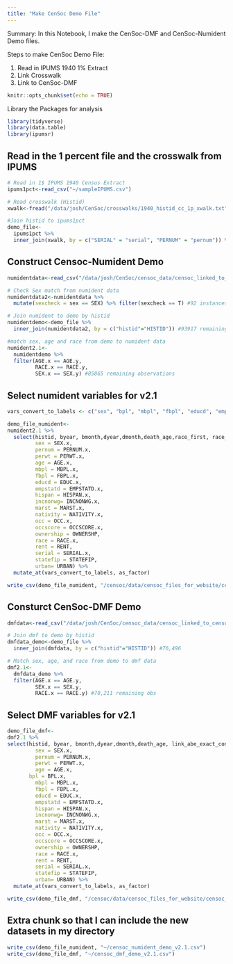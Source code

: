 ```yaml
---
title: "Make CenSoc Demo File"
---
```


Summary: In this Notebook, I make the CenSoc-DMF and CenSoc-Numident Demo files. 

Steps to make CenSoc Demo File:

(1) Read in IPUMS 1940 1% Extract
(2) Link Crosswalk 
(2) Link to CenSoc-DMF 


```r
knitr::opts_chunk$set(echo = TRUE)
```

Library the Packages for analysis 
```r
library(tidyverse)
library(data.table)
library(ipumsr)
```

## Read in the 1 percent file and the crosswalk from IPUMS
```r
# Read in 1$ IPUMS 1940 Census Extract
ipums1pct<-read_csv("~/sampleIPUMS.csv")

# Read crosswalk (Histid)
xwalk<-fread("/data/josh/CenSoc/crosswalks/1940_histid_cc_1p_xwalk.txt")

#Join histid to ipums1pct
demo_file<-
  ipums1pct %>% 
  inner_join(xwalk, by = c("SERIAL" = "serial", "PERNUM" = "pernum")) %>% relocate(histid)
```

## Construct Censoc-Numident Demo
```r
numidentdata<-read_csv("/data/josh/CenSoc/censoc_data/censoc_linked_to_census/v2.1/censoc_numident_v2.1_linked.csv")

# Check Sex match from numident data
numidentdata2<-numidentdata %>%
  mutate(sexcheck = sex == SEX) %>% filter(sexcheck == T) #92 instances of unmatched sex

# Join numident to demo by histid
numidentdemo<-demo_file %>% 
  inner_join(numidentdata2, by = c("histid"="HISTID")) #93917 remaining observations

#match sex, age and race from demo to numident data
numident2.1<-
  numidentdemo %>% 
  filter(AGE.x == AGE.y,
         RACE.x == RACE.y,
         SEX.x == SEX.y) #85865 remaining observations


```

## Select numident variables for v2.1
```r
vars_convert_to_labels <- c("sex", "bpl", "mbpl", "fbpl", "educd", "empstatd", "hispan", "marst", "nativity", "occ", "ownership", "race", "statefip", "urban", "incnonwg")

demo_file_numident<-
numident2.1 %>% 
  select(histid, byear, bmonth,dyear,dmonth,death_age,race_first, race_first_cyear,race_last, bpl, bpl_string, zip_residence, socstate, socstate_string, age_first_application,link_abe_exact_conservative,weight, weight_conservative,
         sex = SEX.x,
         pernum = PERNUM.x,
         perwt = PERWT.x,
         age = AGE.x,
         mbpl = MBPL.x,
         fbpl = FBPL.x,
         educd = EDUC.x,
         empstatd = EMPSTATD.x,
         hispan = HISPAN.x,
         incnonwg= INCNONWG.x,
         marst = MARST.x,
         nativity = NATIVITY.x,
         occ = OCC.x,
         occscore = OCCSCORE.x,
         ownership = OWNERSHP,
         race = RACE.x,
         rent = RENT,
         serial = SERIAL.x,
         statefip = STATEFIP,
         urban= URBAN) %>%
  mutate_at(vars_convert_to_labels, as_factor)

write_csv(demo_file_numident, "/censoc/data/censoc_files_for_website/censoc_numident_demo_v2.1.csv")
```

## Consturct CenSoc-DMF Demo
```r
dmfdata<-read_csv("/data/josh/CenSoc/censoc_data/censoc_linked_to_census/v2.1/censoc_dmf_v2.1_linked.csv")

# Join dmf to demo by histid
dmfdata_demo<-demo_file %>% 
  inner_join(dmfdata, by = c("histid"="HISTID")) #76,496

# Match sex, age, and race from demo to dmf data
dmf2.1<-
  dmfdata_demo %>% 
  filter(AGE.x == AGE.y,
         SEX.x == SEX.y,
         RACE.x == RACE.y) #70,211 remaining obs

```

## Select DMF variables for v2.1
```r
demo_file_dmf<-
dmf2.1 %>% 
select(histid, byear, bmonth,dyear,dmonth,death_age, link_abe_exact_conservative,weight, weight_conservative,
         sex = SEX.x,
         pernum = PERNUM.x,
         perwt = PERWT.x,
         age = AGE.x,
       bpl = BPL.x,
         mbpl = MBPL.x,
         fbpl = FBPL.x,
         educd = EDUC.x,
         empstatd = EMPSTATD.x,
         hispan = HISPAN.x,
         incnonwg= INCNONWG.x,
         marst = MARST.x,
         nativity = NATIVITY.x,
         occ = OCC.x,
         occscore = OCCSCORE.x,
         ownership = OWNERSHP,
         race = RACE.x,
         rent = RENT,
         serial = SERIAL.x,
         statefip = STATEFIP,
         urban= URBAN) %>% 
  mutate_at(vars_convert_to_labels, as_factor)

write_csv(demo_file_dmf, "/censoc/data/censoc_files_for_website/censoc_dmf_demo_v2.1.csv")
```

## Extra chunk so that I can include the new datasets in my directory
```r
write_csv(demo_file_numident, "~/censoc_numident_demo_v2.1.csv")
write_csv(demo_file_dmf, "~/censoc_dmf_demo_v2.1.csv")
```




